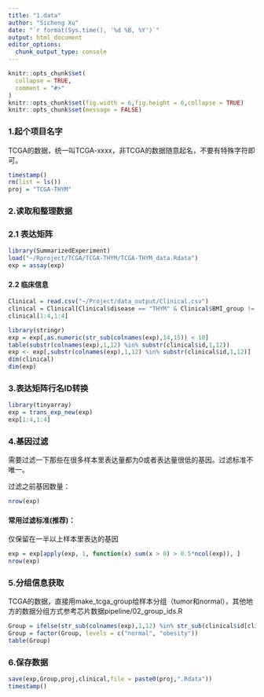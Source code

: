 ```yaml
---
title: "1.data"
author: "Sicheng Xu"
date: "`r format(Sys.time(), '%d %B, %Y')`"
output: html_document
editor_options: 
  chunk_output_type: console
---
```


```r
knitr::opts_chunk$set(
  collapse = TRUE,
  comment = "#>"
)
knitr::opts_chunk$set(fig.width = 6,fig.height = 6,collapse = TRUE)
knitr::opts_chunk$set(message = FALSE)
```

### 1.起个项目名字

TCGA的数据，统一叫TCGA-xxxx，非TCGA的数据随意起名，不要有特殊字符即可。

```r
timestamp()
rm(list = ls())
proj = "TCGA-THYM"
```

### 2.读取和整理数据

### 2.1 表达矩阵

```r
library(SummarizedExperiment)
load("~/Rproject/TCGA/TCGA-THYM/TCGA-THYM_data.Rdata")
exp = assay(exp)
```

#### 2.2 临床信息

```r
Clinical = read.csv("~/Project/data_output/Clinical.csv")
clinical = Clinical[Clinical$disease == "THYM" & Clinical$BMI_group != "25-30",]
clinical[1:4,1:4]

library(stringr)
exp = exp[,as.numeric(str_sub(colnames(exp),14,15)) < 10]
table(substr(colnames(exp),1,12) %in% substr(clinical$id,1,12))
exp <- exp[,substr(colnames(exp),1,12) %in% substr(clinical$id,1,12)]
dim(clinical)
dim(exp)
```

### 3.表达矩阵行名ID转换

```r
library(tinyarray)
exp = trans_exp_new(exp)
exp[1:4,1:4]
```

### 4.基因过滤

需要过滤一下那些在很多样本里表达量都为0或者表达量很低的基因。过滤标准不唯一。

过滤之前基因数量：

```r
nrow(exp)
```

#### 常用过滤标准(推荐)：

仅保留在一半以上样本里表达的基因

```r
exp = exp[apply(exp, 1, function(x) sum(x > 0) > 0.5*ncol(exp)), ]
nrow(exp)
```

### 5.分组信息获取

TCGA的数据，直接用make_tcga_group给样本分组（tumor和normal），其他地方的数据分组方式参考芯片数据pipeline/02_group_ids.R

```r
Group = ifelse(str_sub(colnames(exp),1,12) %in% str_sub(clinical$id[clinical$BMI < 25],1,12),"normal","obesity")
Group = factor(Group, levels = c("normal", "obesity"))
table(Group)
```

### 6.保存数据

```r
save(exp,Group,proj,clinical,file = paste0(proj,".Rdata"))
timestamp()
```

